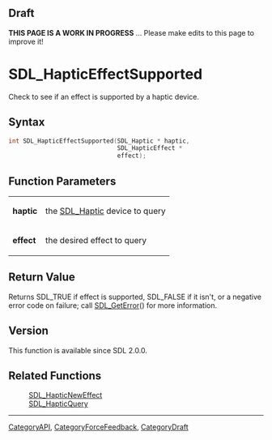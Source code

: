 
== Draft ==

'''THIS PAGE IS A WORK IN PROGRESS''' ... Please make edits to this page to improve it!
= SDL_HapticEffectSupported =

Check to see if an effect is supported by a haptic device.

== Syntax ==

<syntaxhighlight lang='c'>
int SDL_HapticEffectSupported(SDL_Haptic * haptic,
                              SDL_HapticEffect *
                              effect);
</syntaxhighlight>

== Function Parameters ==

{|
|'''haptic'''
|the [[SDL_Haptic]] device to query
|-
|'''effect'''
|the desired effect to query
|}

== Return Value ==

Returns SDL_TRUE if effect is supported, SDL_FALSE if it isn't, or a
negative error code on failure; call [[SDL_GetError]]() for more
information.

== Version ==

This function is available since SDL 2.0.0.

== Related Functions ==

:[[SDL_HapticNewEffect]]
:[[SDL_HapticQuery]]

----
[[CategoryAPI]], [[CategoryForceFeedback]], [[CategoryDraft]]



